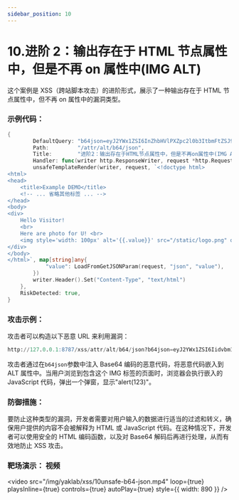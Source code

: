 ```yaml
---
sidebar_position: 10
---
```


# 10.进阶 2：输出存在于 HTML 节点属性中，但是不再 on 属性中(IMG ALT)

这个案例是 XSS（跨站脚本攻击）的进阶形式，展示了一种输出存在于 HTML 节点属性中，但不再 on 属性中的漏洞类型。

### 示例代码：

```Go
{
        DefaultQuery: "b64json=eyJ2YWx1ZSI6InZhbHVlPXZpc2l0b3ItbmFtZSJ9",
        Path:         "/attr/alt/b64/json",
        Title:        "进阶2：输出存在于HTML节点属性中，但是不再on属性中(IMG ALT)",
        Handler: func(writer http.ResponseWriter, request *http.Request) {
        unsafeTemplateRender(writer, request, `<!doctype html>
<html>
<head>
    <title>Example DEMO</title>
    <!-- ... 省略其他标签 ... -->
</head>
<body>
<div>
    Hello Visitor!
    <br>
    Here are photo for U! <br>
    <img style='width: 100px' alt='{{.value}}' src="/static/logo.png" onclick='javascript:alert("Welcome CLICK ME!")'/>
</div>
</body>
</html>`, map[string]any{
            "value": LoadFromGetJSONParam(request, "json", "value"),
        })
        writer.Header().Set("Content-Type", "text/html")
    },
    RiskDetected: true,
}
```

### 攻击示例：

攻击者可以构造以下恶意 URL 来利用漏洞：

```SQL
http://127.0.0.1:8787/xss/attr/alt/b64/json?b64json=eyJ2YWx1ZSI6Iidvbm1vdXNlb3Zlcj0nYWxlcnQoMTIzKSJ9
```

攻击者通过在`b64json`参数中注入 Base64 编码的恶意代码，将恶意代码嵌入到 ALT 属性中。当用户浏览到包含这个 IMG 标签的页面时，浏览器会执行嵌入的 JavaScript 代码，弹出一个弹窗，显示"alert(123)"。

### 防御措施：

要防止这种类型的漏洞，开发者需要对用户输入的数据进行适当的过滤和转义，确保用户提供的内容不会被解释为 HTML 或 JavaScript 代码。在这种情况下，开发者可以使用安全的 HTML 编码函数，以及对 Base64 解码后再进行处理，从而有效地防止 XSS 攻击。

### 靶场演示： 视频

<video
  src="/img/yaklab/xss/10unsafe-b64-json.mp4"
  loop={true}
  playsInline={true}
  controls={true}
  autoPlay={true}
  style={{ width: 890 }}
/>
